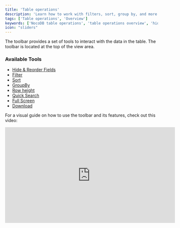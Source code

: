 ```yaml
---
title: 'Table operations'
description: 'Learn how to work with filters, sort, group by, and more in NocoDB.'
tags: ['Table operations', 'Overview']
keywords: ['NocoDB table operations', 'table operations overview', 'hide field', 'show field', 'filter', 'sort', 'group by', 'record height', 'quick search', 'download', 'search']
icon: "sliders"
---
```



The toolbar provides a set of tools to interact with the data in the table. The toolbar is located at the top of the view area.

### Available Tools
- [Hide & Reorder Fields](/docs/product-docs/table-operations/field-operations)
- [Filter](/docs/product-docs/table-operations/filter)
- [Sort](/docs/product-docs/table-operations/sort)
- [GroupBy](/docs/product-docs/table-operations/group-by)
- [Row height](/docs/product-docs/table-operations/row-height)
- [Quick Search](/docs/product-docs/table-operations/search)
- [Full Screen](/docs/product-docs/table-operations/full-screen)
- [Download](/docs/product-docs/table-operations/download)

For a visual guide on how to use the toolbar and its features, check out this video:

<center>
    <iframe width="560" height="315" src="https://www.youtube.com/embed/pvwoZ7vzWNI?si=eZ00r_p5hhuE1mQW?&start=16" frameBorder="0" allow="accelerometer; autoplay; clipboard-write; encrypted-media; gyroscope; picture-in-picture" allowFullScreen ></iframe>
</center>
